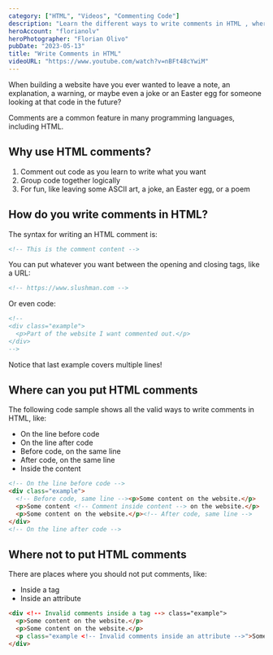 ```yaml
---
category: ["HTML", "Videos", "Commenting Code"]
description: "Learn the different ways to write comments in HTML , where you can and cannot put them, and how it can help you write code."
heroAccount: "florianolv"
heroPhotographer: "Florian Olivo"
pubDate: "2023-05-13"
title: "Write Comments in HTML"
videoURL: "https://www.youtube.com/watch?v=nBFt48cYwiM"
---
```


When building a website have you ever wanted to leave a note, an explanation, a warning, or maybe even a joke or an Easter egg for someone looking at that code in the future?

Comments are a common feature in many programming languages, including HTML.

## Why use HTML comments?

1. Comment out code as you learn to write what you want
2. Group code together logically
3. For fun, like leaving some ASCII art, a joke, an Easter egg, or a poem

## How do you write comments in HTML?

The syntax for writing an HTML comment is:

```html
<!-- This is the comment content -->
```

You can put whatever you want between the opening and closing tags, like a URL:

```html
<!-- https://www.slushman.com -->
```

Or even code:

```html
<!--
<div class="example">
  <p>Part of the website I want commented out.</p>
</div>
-->
```

Notice that last example covers multiple lines!

## Where can you put HTML comments

The following code sample shows all the valid ways to write comments in HTML, like:

- On the line before code
- On the line after code
- Before code, on the same line
- After code, on the same line
- Inside the content

```html
<!-- On the line before code -->
<div class="example">
  <!-- Before code, same line --><p>Some content on the website.</p>
  <p>Some content <!-- Comment inside content --> on the website.</p>
  <p>Some content on the website.</p><!-- After code, same line -->
</div>
<!-- On the line after code -->
```

## Where not to put HTML comments

There are places where you should not put comments, like:

- Inside a tag
- Inside an attribute

```html
<div <!-- Invalid comments inside a tag --> class="example">
  <p>Some content on the website.</p>
  <p>Some content on the website.</p>
  <p class="example <!-- Invalid comments inside an attribute -->">Some content on the website.</p>
</div>
```
